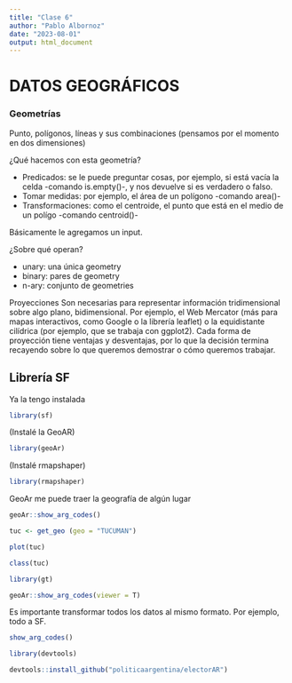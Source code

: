 ```yaml
---
title: "Clase 6"
author: "Pablo Albornoz"
date: "2023-08-01"
output: html_document
---
```


# DATOS GEOGRÁFICOS

### Geometrías

Punto, polígonos, líneas y sus combinaciones (pensamos por el momento en dos dimensiones)

¿Qué hacemos con esta geometría? 

- Predicados: se le puede preguntar cosas, por ejemplo, si está vacía la celda -comando is.empty()-, y nos devuelve si es verdadero o falso. 
- Tomar medidas: por ejemplo, el área de un polígono -comando area()-
- Transformaciones: como el centroide, el punto que está en el medio de un polígo -comando centroid()-

Básicamente le agregamos un input. 

¿Sobre qué operan?

- unary: una única geometry
- binary: pares de geometry
- n-ary: conjunto de geometries

Proyecciones
Son necesarias para representar información tridimensional sobre algo plano, bidimensional. Por ejemplo, el Web Mercator (más para mapas interactivos, como Google o la librería leaflet) o la equidistante cilídrica (por ejemplo, que se trabaja con ggplot2). Cada forma de proyección tiene ventajas y desventajas, por lo que la decisión termina recayendo sobre lo que queremos demostrar o cómo queremos trabajar. 

## Librería SF

Ya la tengo instalada

```r
library(sf)
```

(Instalé la GeoAR)

```r
library(geoAr)
```

(Instalé rmapshaper)

```r
library(rmapshaper)
```

GeoAr me puede traer la geografía de algún lugar

```r
geoAr::show_arg_codes()
```

```r
tuc <- get_geo (geo = "TUCUMAN")
```

```r
plot(tuc)
```

```r
class(tuc)
```

```r
library(gt)
```

```r
geoAr::show_arg_codes(viewer = T)
```

Es importante transformar todos los datos al mismo formato. Por ejemplo, todo a SF. 

```r
show_arg_codes()
```

```r
library(devtools)
```

```r
devtools::install_github("politicaargentina/electorAR")
```

